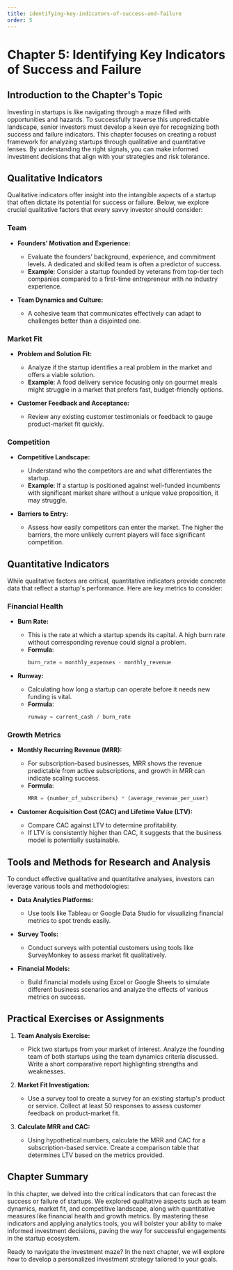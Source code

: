 ```yaml
---
title: identifying-key-indicators-of-success-and-failure
order: 5
---
```


# Chapter 5: Identifying Key Indicators of Success and Failure

## Introduction to the Chapter's Topic

Investing in startups is like navigating through a maze filled with opportunities and hazards. To successfully traverse this unpredictable landscape, senior investors must develop a keen eye for recognizing both success and failure indicators. This chapter focuses on creating a robust framework for analyzing startups through qualitative and quantitative lenses. By understanding the right signals, you can make informed investment decisions that align with your strategies and risk tolerance.

## Qualitative Indicators

Qualitative indicators offer insight into the intangible aspects of a startup that often dictate its potential for success or failure. Below, we explore crucial qualitative factors that every savvy investor should consider:

### Team

- **Founders’ Motivation and Experience:**
  - Evaluate the founders’ background, experience, and commitment levels. A dedicated and skilled team is often a predictor of success.
  - **Example**: Consider a startup founded by veterans from top-tier tech companies compared to a first-time entrepreneur with no industry experience.

- **Team Dynamics and Culture:**
  - A cohesive team that communicates effectively can adapt to challenges better than a disjointed one.

### Market Fit

- **Problem and Solution Fit:**
  - Analyze if the startup identifies a real problem in the market and offers a viable solution.
  - **Example**: A food delivery service focusing only on gourmet meals might struggle in a market that prefers fast, budget-friendly options.

- **Customer Feedback and Acceptance:**
  - Review any existing customer testimonials or feedback to gauge product-market fit quickly.

### Competition

- **Competitive Landscape:**
  - Understand who the competitors are and what differentiates the startup.
  - **Example**: If a startup is positioned against well-funded incumbents with significant market share without a unique value proposition, it may struggle.

- **Barriers to Entry:**
  - Assess how easily competitors can enter the market. The higher the barriers, the more unlikely current players will face significant competition.

## Quantitative Indicators

While qualitative factors are critical, quantitative indicators provide concrete data that reflect a startup's performance. Here are key metrics to consider:

### Financial Health

- **Burn Rate:**
  - This is the rate at which a startup spends its capital. A high burn rate without corresponding revenue could signal a problem.
  - **Formula**:
    ```python
    burn_rate = monthly_expenses - monthly_revenue
    ```

- **Runway:**
  - Calculating how long a startup can operate before it needs new funding is vital.
  - **Formula**:
    ```python
    runway = current_cash / burn_rate
    ```

### Growth Metrics

- **Monthly Recurring Revenue (MRR):**
  - For subscription-based businesses, MRR shows the revenue predictable from active subscriptions, and growth in MRR can indicate scaling success.
  - **Formula**:
    ```python
    MRR = (number_of_subscribers) * (average_revenue_per_user)
    ```

- **Customer Acquisition Cost (CAC) and Lifetime Value (LTV):**
  - Compare CAC against LTV to determine profitability.
  - If LTV is consistently higher than CAC, it suggests that the business model is potentially sustainable.

## Tools and Methods for Research and Analysis

To conduct effective qualitative and quantitative analyses, investors can leverage various tools and methodologies:

- **Data Analytics Platforms:**
  - Use tools like Tableau or Google Data Studio for visualizing financial metrics to spot trends easily.

- **Survey Tools:**
  - Conduct surveys with potential customers using tools like SurveyMonkey to assess market fit qualitatively.

- **Financial Models:**
  - Build financial models using Excel or Google Sheets to simulate different business scenarios and analyze the effects of various metrics on success.

## Practical Exercises or Assignments

1. **Team Analysis Exercise:**
   - Pick two startups from your market of interest. Analyze the founding team of both startups using the team dynamics criteria discussed. Write a short comparative report highlighting strengths and weaknesses.

2. **Market Fit Investigation:**
   - Use a survey tool to create a survey for an existing startup's product or service. Collect at least 50 responses to assess customer feedback on product-market fit.

3. **Calculate MRR and CAC:**
   - Using hypothetical numbers, calculate the MRR and CAC for a subscription-based service. Create a comparison table that determines LTV based on the metrics provided.

## Chapter Summary

In this chapter, we delved into the critical indicators that can forecast the success or failure of startups. We explored qualitative aspects such as team dynamics, market fit, and competitive landscape, along with quantitative measures like financial health and growth metrics. By mastering these indicators and applying analytics tools, you will bolster your ability to make informed investment decisions, paving the way for successful engagements in the startup ecosystem.

Ready to navigate the investment maze? In the next chapter, we will explore how to develop a personalized investment strategy tailored to your goals.
